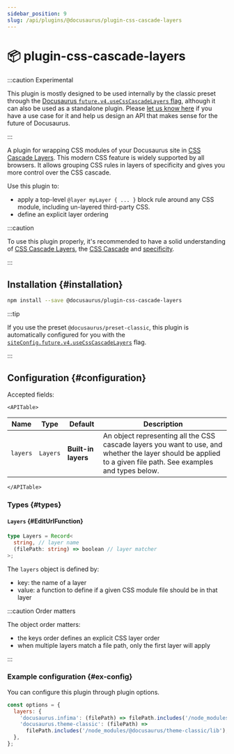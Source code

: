 ```yaml
---
sidebar_position: 9
slug: /api/plugins/@docusaurus/plugin-css-cascade-layers
---
```


# 📦 plugin-css-cascade-layers


:::caution Experimental

This plugin is mostly designed to be used internally by the classic preset through the [Docusaurus `future.v4.useCssCascadeLayers` flag](../docusaurus.config.js.mdx#future), although it can also be used as a standalone plugin. Please [let us know here](https://github.com/facebook/docusaurus/pull/11142) if you have a use case for it and help us design an API that makes sense for the future of Docusaurus.

:::

A plugin for wrapping CSS modules of your Docusaurus site in [CSS Cascade Layers](https://css-tricks.com/css-cascade-layers/). This modern CSS feature is widely supported by all browsers. It allows grouping CSS rules in layers of specificity and gives you more control over the CSS cascade.

Use this plugin to:

- apply a top-level `@layer myLayer { ... }` block rule around any CSS module, including un-layered third-party CSS.
- define an explicit layer ordering

:::caution

To use this plugin properly, it's recommended to have a solid understanding of [CSS Cascade Layers](https://css-tricks.com/css-cascade-layers/), the [CSS Cascade](https://developer.mozilla.org/docs/Web/CSS/CSS_cascade/Cascade) and [specificity](https://developer.mozilla.org/en-US/docs/Web/CSS/CSS_cascade/Specificity).

:::

## Installation {#installation}

```bash npm2yarn
npm install --save @docusaurus/plugin-css-cascade-layers
```

:::tip

If you use the preset `@docusaurus/preset-classic`, this plugin is automatically configured for you with the [`siteConfig.future.v4.useCssCascadeLayers`](../docusaurus.config.js.mdx#future) flag.

:::

## Configuration {#configuration}

Accepted fields:

```mdx-code-block
<APITable>
```

| Name     | Type     | Default             | Description                                                                                                                                                    |
| -------- | -------- | ------------------- | -------------------------------------------------------------------------------------------------------------------------------------------------------------- |
| `layers` | `Layers` | **Built-in layers** | An object representing all the CSS cascade layers you want to use, and whether the layer should be applied to a given file path. See examples and types below. |

```mdx-code-block
</APITable>
```

### Types {#types}

#### `Layers` {#EditUrlFunction}

```ts
type Layers = Record<
  string, // layer name
  (filePath: string) => boolean // layer matcher
>;
```

The `layers` object is defined by:

- key: the name of a layer
- value: a function to define if a given CSS module file should be in that layer

:::caution Order matters

The object order matters:

- the keys order defines an explicit CSS layer order
- when multiple layers match a file path, only the first layer will apply

:::

### Example configuration {#ex-config}

You can configure this plugin through plugin options.

```js
const options = {
  layers: {
    'docusaurus.infima': (filePath) => filePath.includes('/node_modules/infima/dist'),
    'docusaurus.theme-classic': (filePath) =>
      filePath.includes('/node_modules/@docusaurus/theme-classic/lib'),
  },
};
```
